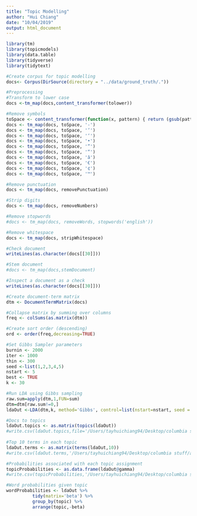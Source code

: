 ```yaml
---
title: "Topic Modelling"
author: "Hui Chiang"
date: "10/04/2019"
output: html_document
---
```

```r
library(tm)
library(topicmodels)
library(data.table)
library(tidyverse)
library(tidytext)

#Create corpus for topic modelling
docs<- Corpus(DirSource(directory = "../data/ground_truth/."))
```

```r
#Preprocessing
#Transform to lower case
docs <-tm_map(docs,content_transformer(tolower))

#Remove symbols
toSpace <- content_transformer(function(x, pattern) { return (gsub(pattern, " " , x))})
docs <- tm_map(docs, toSpace, '-')
docs <- tm_map(docs, toSpace, '’')
docs <- tm_map(docs, toSpace, '‘')
docs <- tm_map(docs, toSpace, '•')
docs <- tm_map(docs, toSpace, '”')
docs <- tm_map(docs, toSpace, '“')
docs <- tm_map(docs, toSpace, 'â')
docs <- tm_map(docs, toSpace, '€')
docs <- tm_map(docs, toSpace, '¢')
docs <- tm_map(docs, toSpace, '™')

#Remove punctuation
docs <- tm_map(docs, removePunctuation)

#Strip digits
docs <- tm_map(docs, removeNumbers)

#Remove stopwords
#docs <- tm_map(docs, removeWords, stopwords('english'))

#Remove whitespace
docs <- tm_map(docs, stripWhitespace)

#Check document
writeLines(as.character(docs[[30]]))

#Stem document
#docs <- tm_map(docs,stemDocument)

#Inspect a document as a check
writeLines(as.character(docs[[30]]))
```

```r
#Create document-term matrix
dtm <- DocumentTermMatrix(docs)

#Collapse matrix by summing over columns
freq <- colSums(as.matrix(dtm))

#Create sort order (descending)
ord <- order(freq,decreasing=TRUE)

#Set Gibbs Sampler parameters
burnin <- 2000
iter <- 1000
thin <- 300
seed <-list(1,2,3,4,5)
nstart <- 5
best <- TRUE
k <- 30

#Run LDA using Gibbs sampling
raw.sum=apply(dtm,1,FUN=sum)
dtm=dtm[raw.sum!=0,]
ldaOut <-LDA(dtm,k, method='Gibbs', control=list(nstart=nstart, seed = seed, best=best, burnin = burnin, iter = iter, thin=thin))

#Docs to topics
ldaOut.topics <- as.matrix(topics(ldaOut))
#write.csv(ldaOut.topics,file='/Users/tayhuichiang94/Desktop/columbia stuff/applied data science/ADS_ht2490/Spring2019-Proj2-grp10/doc/DocsToTopics_12.csv')
          
#Top 10 terms in each topic
ldaOut.terms <- as.matrix(terms(ldaOut,10))
#write.csv(ldaOut.terms,'/Users/tayhuichiang94/Desktop/columbia stuff/applied data science/ADS_ht2490/Spring2019-Proj2-grp10/doc/TopicsToTerms_12.csv')

#Probabilities associated with each topic assignment
topicProbabilities <- as.data.frame(ldaOut@gamma)
#write.csv(topicProbabilities,'/Users/tayhuichiang94/Desktop/columbia stuff/applied data science/ADS_ht2490/Spring2019-Proj2-grp10/doc/TopicProbabilities_12.csv')

#Word probabilities given topic
wordProbabilities <- ldaOut %>%
          tidy(matrix='beta') %>%
          group_by(topic) %>%
          arrange(topic,-beta)
```